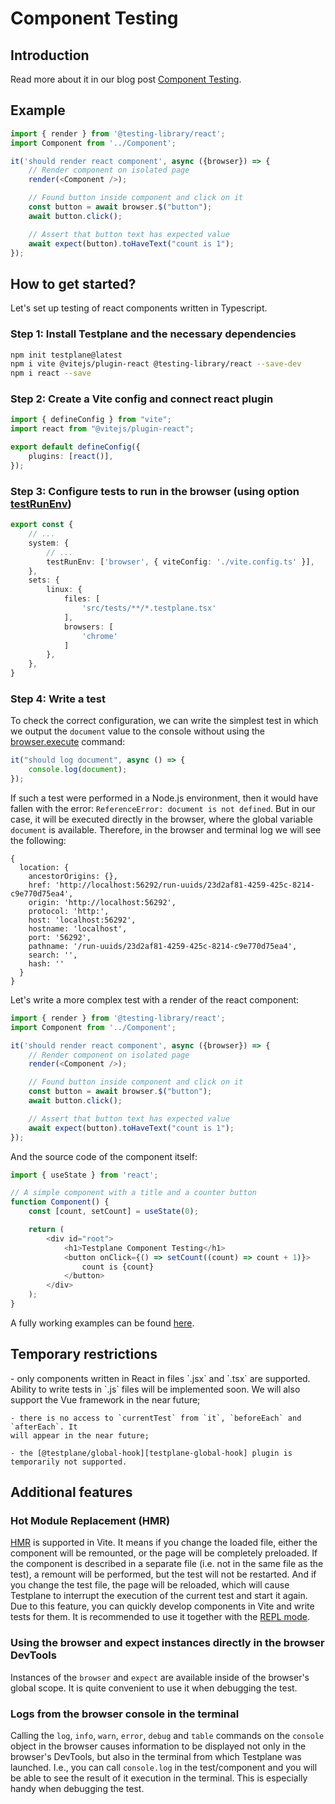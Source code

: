 
# Component Testing

## Introduction

Read more about it in our blog post <a href="/en/blog/component-testing-intro">Component Testing</a>.

## Example

```typescript
import { render } from '@testing-library/react';
import Component from '../Component';

it('should render react component', async ({browser}) => {
    // Render component on isolated page
    render(<Component />);

    // Found button inside component and click on it
    const button = await browser.$("button");
    await button.click();

    // Assert that button text has expected value
    await expect(button).toHaveText("count is 1");
});
```

## How to get started?

Let's set up testing of react components written in Typescript.

### Step 1: Install Testplane and the necessary dependencies

```bash
npm init testplane@latest
npm i vite @vitejs/plugin-react @testing-library/react --save-dev
npm i react --save
```

### Step 2: Create a Vite config and connect react plugin

```typescript title="vite.config.ts"
import { defineConfig } from "vite";
import react from "@vitejs/plugin-react";

export default defineConfig({
    plugins: [react()],
});
```

### Step 3: Configure tests to run in the browser (using option [testRunEnv][test-run-env-option])

```typescript title=".testplane.conf.ts"
export const {
    // ...
    system: {
        // ...
        testRunEnv: ['browser', { viteConfig: './vite.config.ts' }],
    },
    sets: {
        linux: {
            files: [
                'src/tests/**/*.testplane.tsx'
            ],
            browsers: [
                'chrome'
            ]
        },
    },
}
```

### Step 4: Write a test

To check the correct configuration, we can write the simplest test in which we output the `document` value to the console without using the [browser.execute][browser-execute] command:

```typescript title="src/tests/test.testplane.tsx"
it("should log document", async () => {
    console.log(document);
});
```

If such a test were performed in a Node.js environment, then it would have fallen with the error: `ReferenceError: document is not defined`. But in our case, it will be executed directly in the browser, where the global variable `document` is available. Therefore, in the browser and terminal log we will see the following:

```
{
  location: {
    ancestorOrigins: {},
    href: 'http://localhost:56292/run-uuids/23d2af81-4259-425c-8214-c9e770d75ea4',
    origin: 'http://localhost:56292',
    protocol: 'http:',
    host: 'localhost:56292',
    hostname: 'localhost',
    port: '56292',
    pathname: '/run-uuids/23d2af81-4259-425c-8214-c9e770d75ea4',
    search: '',
    hash: ''
  }
}
```

Let's write a more complex test with a render of the react component:

```typescript title="src/tests/test.testplane.tsx"
import { render } from '@testing-library/react';
import Component from '../Component';

it('should render react component', async ({browser}) => {
    // Render component on isolated page
    render(<Component />);

    // Found button inside component and click on it
    const button = await browser.$("button");
    await button.click();

    // Assert that button text has expected value
    await expect(button).toHaveText("count is 1");
});
```

And the source code of the component itself:

```typescript title="src/Component.tsx"
import { useState } from 'react';

// A simple component with a title and a counter button
function Component() {
    const [count, setCount] = useState(0);

    return (
        <div id="root">
            <h1>Testplane Component Testing</h1>
            <button onClick={() => setCount((count) => count + 1)}>
                count is {count}
            </button>
        </div>
    );
}
```

A fully working examples can be found [here][testplane-examples-component-testing].

## Temporary restrictions

<Admonition type="warning">
    - only components written in React in files `.jsx` and `.tsx` are supported. Ability to write
    tests in `.js` files will be implemented soon. We will also support the Vue framework in the
    near future;

    - there is no access to `currentTest` from `it`, `beforeEach` and `afterEach`. It
    will appear in the near future;

    - the [@testplane/global-hook][testplane-global-hook] plugin is
    temporarily not supported.

</Admonition>

## Additional features

### Hot Module Replacement (HMR)

[HMR][vite-hmr] is supported in Vite. It means if you change the loaded file, either the component will be remounted, or the page will be completely preloaded. If the component is described in a separate file (i.e. not in the same file as the test), a remount will be performed, but the test will not be restarted. And if you change the test file, the page will be reloaded, which will cause Testplane to interrupt the execution of the current test and start it again. Due to this feature, you can quickly develop components in Vite and write tests for them. It is recommended to use it together with the [REPL mode][repl-mode].

### Using the browser and expect instances directly in the browser DevTools

Instances of the `browser` and `expect` are available inside of the browser's global scope. It is quite convenient to use it when debugging the test.

### Logs from the browser console in the terminal

Calling the `log`, `info`, `warn`, `error`, `debug` and `table` commands on the `console` object in the browser causes information to be displayed not only in the browser's DevTools, but also in the terminal from which Testplane was launched. I.e., you can call `console.log` in the test/component and you will be able to see the result of it execution in the terminal. This is especially handy when debugging the test.

[test-run-env-option]: ../config/system.mdx#testrunenv
[browser-execute]: ../commands/browser/execute.mdx
[testplane-examples-component-testing]: https://github.com/gemini-testing/testplane/tree/master/examples/component-testing
[testplane-global-hook]: https://github.com/gemini-testing/testplane-global-hook
[vite-hmr]: https://vitejs.dev/guide/api-hmr.html
[repl-mode]: ../command-line/index.mdx#repl
